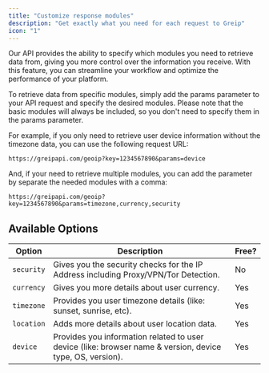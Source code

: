 ```yaml
---
title: "Customize response modules"
description: "Get exactly what you need for each request to Greip"
icon: "1"
---
```


Our API provides the ability to specify which modules you need to retrieve data from, giving you more control over the information you receive. With this feature, you can streamline your workflow and optimize the performance of your platform.

To retrieve data from specific modules, simply add the params parameter to your API request and specify the desired modules. Please note that the basic modules will always be included, so you don't need to specify them in the params parameter.

For example, if you only need to retrieve user device information without the timezone data, you can use the following request URL:

```
https://greipapi.com/geoip?key=1234567890&params=device
```

And, if your need to retrieve multiple modules, you can add the parameter by separate the needed modules with a comma:

```
https://greipapi.com/geoip?key=1234567890&params=timezone,currency,security
```

## Available Options

| Option     | Description                                                                                               | Free? |
| ---------- | --------------------------------------------------------------------------------------------------------- | ----- |
| `security` | Gives you the security checks for the IP Address including Proxy/VPN/Tor Detection.                       | No    |
| `currency` | Gives you more details about user currency.                                                               | Yes   |
| `timezone` | Provides you user timezone details (like: sunset, sunrise, etc).                                          | Yes   |
| `location` | Adds more details about user location data.                                                               | Yes   |
| `device`   | Provides you information related to user device (like: browser name & version, device type, OS, version). | Yes   |
